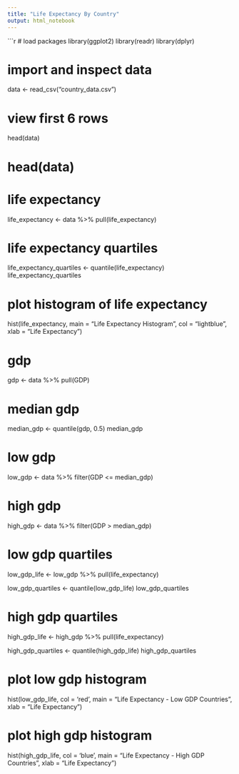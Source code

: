 ```yaml
---
title: "Life Expectancy By Country"
output: html_notebook
---
```


```r
# load packages
library(ggplot2)
library(readr)
library(dplyr)


# import and inspect data
data <- read_csv("country_data.csv")

# view first 6 rows
head(data)


# head(data)



# life expectancy
life_expectancy <- data %>%
  pull(life_expectancy)

# life expectancy quartiles
life_expectancy_quartiles <- quantile(life_expectancy)
life_expectancy_quartiles

# plot histogram of life expectancy
hist(life_expectancy, main = "Life Expectancy Histogram", col = "lightblue", xlab = "Life Expectancy")

# gdp
gdp <- data %>%
  pull(GDP)

# median gdp
median_gdp <- quantile(gdp, 0.5)
median_gdp

# low gdp
low_gdp <- data %>%
  filter(GDP <= median_gdp)

# high gdp
high_gdp <- data %>%
  filter(GDP > median_gdp)

# low gdp quartiles
low_gdp_life <- low_gdp %>%
  pull(life_expectancy)

low_gdp_quartiles <- quantile(low_gdp_life)
low_gdp_quartiles

# high gdp quartiles
high_gdp_life <- high_gdp %>%
  pull(life_expectancy)

high_gdp_quartiles <- quantile(high_gdp_life)
high_gdp_quartiles


# plot low gdp histogram
hist(low_gdp_life, col = 'red', main = "Life Expectancy - Low GDP Countries", xlab = "Life Expectancy")

# plot high gdp histogram
hist(high_gdp_life, col = 'blue', main = "Life Expectancy - High GDP Countries", xlab = "Life Expectancy")
